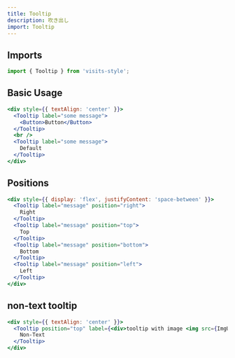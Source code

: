 ```yaml
---
title: Tooltip
description: 吹き出し
import: Tooltip
---
```


## Imports
```javascript
import { Tooltip } from 'visits-style';
```

## Basic Usage

```jsx live
<div style={{ textAlign: 'center' }}>
  <Tooltip label="some message">
    <Button>Button</Button>
  </Tooltip>
  <br />
  <Tooltip label="some message">
    Default
  </Tooltip>
</div>
```

## Positions

```jsx live
<div style={{ display: 'flex', justifyContent: 'space-between' }}>
  <Tooltip label="message" position="right">
    Right
  </Tooltip>
  <Tooltip label="message" position="top">
    Top
  </Tooltip>
  <Tooltip label="message" position="bottom">
    Bottom
  </Tooltip>
  <Tooltip label="message" position="left">
    Left
  </Tooltip>
</div>
```

## non-text tooltip

```jsx live
<div style={{ textAlign: 'center' }}>
  <Tooltip position="top" label={<div>tooltip with image <img src={ImgUrl} /></div>}>
    Non-Text
  </Tooltip>
</div>
```
